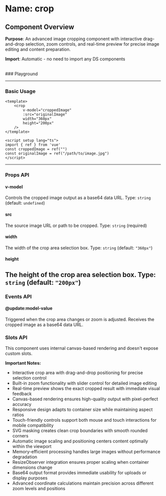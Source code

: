 
<Meta of={Crop} />

# Name: crop
## Component Overview

**Purpose**: An advanced image cropping component with interactive drag-and-drop selection, zoom controls, and real-time preview for precise image editing and content preparation.

**Import**: Automatic - no need to import any DS components

<br />
### Playground

<Canvas of={Crop.Primary} />
<Controls />

---

### Basic Usage

```vue
<template>
    <crop 
        v-model="croppedImage"
        :src="originalImage"
        width="360px"
        height="200px"
    />
</template>

<script setup lang="ts">
import { ref } from 'vue'
const croppedImage = ref("")
const originalImage = ref("/path/to/image.jpg")
</script>
```

<Canvas sourceState="none" of={Crop.Primary} />

---

### Props API

#### v-model
Controls the cropped image output as a base64 data URL. Type: `string` (default: `undefined`)

#### src
The source image URL or path to be cropped. Type: `string` (required)

#### width
The width of the crop area selection box. Type: `string` (default: `"360px"`)

#### height
The height of the crop area selection box. Type: `string` (default: `"200px"`)
---

### Events API

#### @update:model-value
Triggered when the crop area changes or zoom is adjusted. Receives the cropped image as a base64 data URL.

### Slots API

This component uses internal canvas-based rendering and doesn't expose custom slots.

**Important Notes:**
- Interactive crop area with drag-and-drop positioning for precise selection control
- Built-in zoom functionality with slider control for detailed image editing
- Real-time preview shows the exact cropped result with immediate visual feedback
- Canvas-based rendering ensures high-quality output with pixel-perfect accuracy
- Responsive design adapts to container size while maintaining aspect ratios
- Touch-friendly controls support both mouse and touch interactions for mobile compatibility
- SVG masking creates clean crop boundaries with smooth rounded corners
- Automatic image scaling and positioning centers content optimally within the viewport
- Memory-efficient processing handles large images without performance degradation
- ResizeObserver integration ensures proper scaling when container dimensions change
- Base64 output format provides immediate usability for uploads or display purposes
- Advanced coordinate calculations maintain precision across different zoom levels and positions